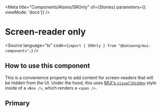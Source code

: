 
<Meta
  title="Components/Atoms/SROnly"
  of={Stories}
  parameters={{ viewMode: 'docs'}}
/>

# Screen-reader only

<Source language="ts" code={`import { SROnly } from "@batoanng/mui-components";`} />

## How to use this component

This is a convenience property to add content for screen-readers that will be hidden from the UI. Under the hood,
this uses [MUI's `visuallHidden`](https://mui.com/system/screen-readers/) style inside of a `<Box />`, which renders
a `<span />`.

## Primary

<Canvas of={Stories.Default} />